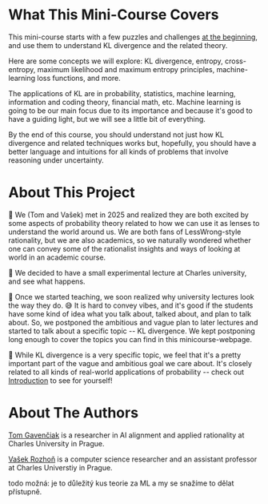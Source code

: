 # What This Mini-Course Covers <a id="what-this-course-covers"></a>

This mini-course starts with a few puzzles and challenges [at the beginning](00-introduction), and use them to understand KL divergence and the related theory.

Here are some concepts we will explore: KL divergence, entropy, cross-entropy, maximum likelihood and maximum entropy principles, machine-learning loss functions, and more.

The applications of KL are in probability, statistics, machine learning, information and coding theory, financial math, etc. Machine learning is going to be our main focus due to its importance and because it's good to have a guiding light, but we will see a little bit of everything.

By the end of this course, you should understand not just how KL divergence and related techniques works but, hopefully, you should have a better language and intuitions for all kinds of problems that involve reasoning under uncertainty.

# About This Project

🔭 We (Tom and Vašek) met in 2025 and realized they are both excited by some aspects of probability theory related to how we can use it as lenses to understand the world around us. We are both fans of LessWrong-style rationality, but we are also academics, so we naturally wondered whether one can convey some of the rationalist insights and ways of looking at world in an academic course.

🧪 We decided to have a small experimental lecture at Charles university, and see what happens.

📐 Once we started teaching, we soon realized why university lectures look the way they do. 😅 It is hard to convey vibes, and it's good if the students have some kind of idea what you talk about, talked about, and plan to talk about. So, we postponed the ambitious and vague plan to later lectures and started to talk about a specific topic -- KL divergence. We kept postponing long enough to cover the topics you can find in this minicourse-webpage.

🚀 While KL divergence is a very specific topic, we feel that it's a pretty important part of the vague and ambitious goal we care about. It's closely related to all kinds of real-world applications of probability -- check out [Introduction](/00-introduction) to see for yourself!

# About The Authors

[Tom Gavenčiak](https://gavento.cz/) is a researcher in AI alignment and applied rationality at Charles University in Prague.

[Vašek Rozhoň](https://vaclavrozhon.github.io/) is a computer science researcher and an assistant professor at Charles Universtiy in Prague.


todo možná: je to důležitý kus teorie za ML a my se snažíme to dělat přístupně. 